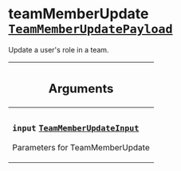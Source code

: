 <!--
  _____   ____    _   _  ____ _______   ______ _____ _____ _______
  |  __  / __   |  | |/ __ __   __| |  ____|  __ _   _|__   __|
  | |  | | |  | | |  | | |  | | | |    | |__  | |  | || |    | |
  | |  | | |  | | | . ` | |  | | | |    |  __| | |  | || |    | |
  | |__| | |__| | | |  | |__| | | |    | |____| |__| || |_   | |
  |_____/ ____/  |_| _|____/  |_|    |______|_____/_____|  |_|
  This file is auto-generated by script/generate_graphql_api_content.sh,
  please build the schema.json by running `rails api:graph:export`
  with https://github.com/buildkite/buildkite/,
  replace the content in data/graphql_data_schema.json
  and run the generation script `./scripts/generate-graphql-api-content.sh`.
-->
<!-- vale off -->

<h1 class="has-pills" data-algolia-exclude>
  teamMemberUpdate
  <a href="/docs/apis/graphql/schemas/object/teammemberupdatepayload" class="pill pill--object pill--normal-case pill--large" title="Go to OBJECT TeamMemberUpdatePayload"><code>TeamMemberUpdatePayload</code></a>

</h1>
<!-- vale on -->

<p>Update a user's role in a team.</p>

<table class="responsive-table responsive-table--single-column-rows">
  <thead>
    <th>
      <h2 data-algolia-exclude>Arguments</h2>
    </th>
  </thead>
  <tbody>
    <tr>
      <td>
        <h3 class="is-small has-pills">
          <code>input</code>
          <a
            href="/docs/apis/graphql/schemas/input_object/teammemberupdateinput"
            class="pill pill--input_object pill--normal-case pill--medium"
            title="Go to INPUT_OBJECT TeamMemberUpdateInput"
          >
            <code>TeamMemberUpdateInput</code>
          </a>
        </h3>
        <p>Parameters for TeamMemberUpdate</p>
      </td>
    </tr>
  </tbody>
</table>
